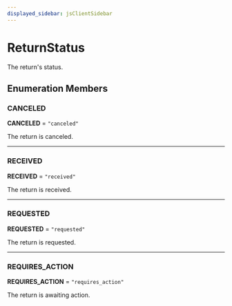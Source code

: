 ```yaml
---
displayed_sidebar: jsClientSidebar
---
```



# ReturnStatus

The return's status.

## Enumeration Members

### CANCELED

 **CANCELED** = ``"canceled"``

The return is canceled.

___

### RECEIVED

 **RECEIVED** = ``"received"``

The return is received.

___

### REQUESTED

 **REQUESTED** = ``"requested"``

The return is requested.

___

### REQUIRES\_ACTION

 **REQUIRES\_ACTION** = ``"requires_action"``

The return is awaiting action.
